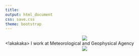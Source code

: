 ```yaml
---
title: 
output: html_document
css: save.css
theme: bootstrap
---
```

<center>![](yosik1.png)</center>
<!akakaka>
I work at Meteorological and Geophysical Agency
<center>![](bmkg_yosik.jpg)</center>




